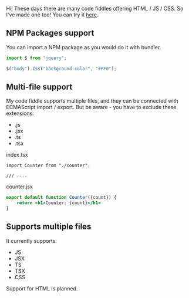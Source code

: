 
Hi! These days there are many code fiddles offering HTML / JS / CSS. So I've made one too! You can try it [here](https://npm-playground.web.app).

## NPM Packages support
You can import a NPM package as you would do it with bundler.

```js
import $ from "jquery";

$("body").css("background-color", "#FF0");
```

## Multi-file support
My code fiddle supports multiple files, and they can be connected with ECMAScript import / export. But be aware - you have to exclude these extensions:
* .js
* .jsx
* .ts
* .tsx

index.tsx
```tsx
import Counter from "./counter";

/// ....
```

counter.jsx
```jsx
export default function Counter({count}) {
    return <h1>Counter: {count}</h1>
}
```

## Supports multiple files
It currently supports:
* JS
* JSX
* TS
* TSX
* CSS

Support for HTML is planned.
